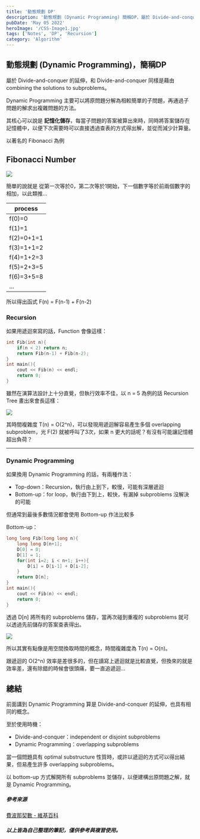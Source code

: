 ```yaml
---
title: '動態規劃 DP'
description: '動態規劃 (Dynamic Programming) 簡稱DP，屬於 Divide-and-conquer 的延伸，主要可以將原問題分解為相較簡單的子問題，再通過子問題的解求出複雜問題的方法'
pubDate: 'May 05 2022'
heroImage: '/CSS-Image1.jpg'
tags: ['Notes', 'DP', 'Recursion']
category: 'Algorithm'
---
```

## 動態規劃 (Dynamic Programming)，簡稱DP

屬於 Divide-and-conquer 的延伸，和 Divide-and-conquer 同樣是藉由 combining the solutions to subproblems。

Dynamic Programming 主要可以將原問題分解為相較簡單的子問題，再通過子問題的解求出複雜問題的方法。

其核心可以說是 **記憶化儲存**，每當子問題的答案被算出來時，同時將答案儲存在記憶體中，以便下次需要時可以直接透過查表的方式得出解，並從而減少計算量。

以著名的 Fibonacci 為例

## Fibonacci Number

![](https://i.imgur.com/gy3sYKG.png)

簡單的說就是 從第一次等於0，第二次等於1開始，下一個數字等於前兩個數字的相加，以此類推...

| process |
| -------- |
| f(0)=0 | 
| f(1)=1 | 
| f(2)=0+1=1| 
| f(3)=1+1=2 | 
| f(4)=1+2=3 | 
| f(5)=2+3=5 | 
| f(6)=3+5=8 | 
| ... |

所以得出函式 F(n) = F(n-1) + F(n-2)

### Recursion

如果用遞迴來寫的話，Function 會像這樣：

```c++
int Fib(int n){
    if(n < 2) return n;
    return Fib(n-1) + Fib(n-2); 
}
int main(){
    cout << Fib(n) << endl;
    return 0;
}
```
雖然在演算法設計上十分直覺，但執行效率不佳，以 n = 5 為例的話 Recursion Tree 畫出來會長這樣：

![](https://i.imgur.com/LI2xydn.png)

其時間複雜度 T(n) = O(2^n)，可以發現用遞迴解容易產生多個 overlapping subproblem，光 F(2) 就被呼叫了3次，如果 n 更大的話呢？有沒有可能讓記憶體超出負荷？

---

### Dynamic Programming

如果換用 Dynamic Programming 的話，有兩種作法：

- Top-down：Recursion，執行由上到下，較慢，可能有深層遞迴
- Bottom-up：for loop，執行由下到上，較快，有漏掉 subproblems 沒解決的可能

但通常到最後多數情況都會使用 Bottom-up 作法比較多

Bottom-up：

```c++
long long Fib(long long n){
    long long D[n+1];
    D[0] = 0;
    D[1] = 1;
    for(int i=2; i < n+1; i++){
        D[i] = D[i-1] + D[i-2];
    }
    return D[n];
}
int main(){
    cout << Fib(n) << endl;
    return 0;
}
```
透過 D[n] 將所有的 subproblems 儲存，當再次碰到重複的 subproblems 就可以透過先前儲存的答案查表得出。 

![](https://i.imgur.com/WuqUDxF.png)

所以其實有點像是用空間換取時間的概念，時間複雜度為 T(n) = O(n)。

跟遞迴的 O(2^n) 效率是差很多的，但在讀寫上遞迴就是比較直覺，但換來的就是效率差，還有除錯的時候會很頭痛，要一直追遞迴...

## 總結

前面講到 Dynamic Programming 算是 Divide-and-conquer 的延伸，也具有相同的概念。

至於使用時機：

- Divide-and-conquer：independent or disjoint subproblems
- Dynamic Programming：overlapping subproblems

當一個問題具有 optimal substructure 性質時，或許以遞迴的方式可以得出結果，但易產生許多 overlapping subproblems。

以 bottom-up 方式解開所有 subproblems 並儲存，以便建構出原問題之解，就是 Dynamic Programming。

##### 參考來源

[費波那契數 - 維基百科](https://zh.m.wikipedia.org/zh-tw/%E6%96%90%E6%B3%A2%E9%82%A3%E5%A5%91%E6%95%B0)

##### 以上皆為自己整理的筆記，僅供參考與複習使用。